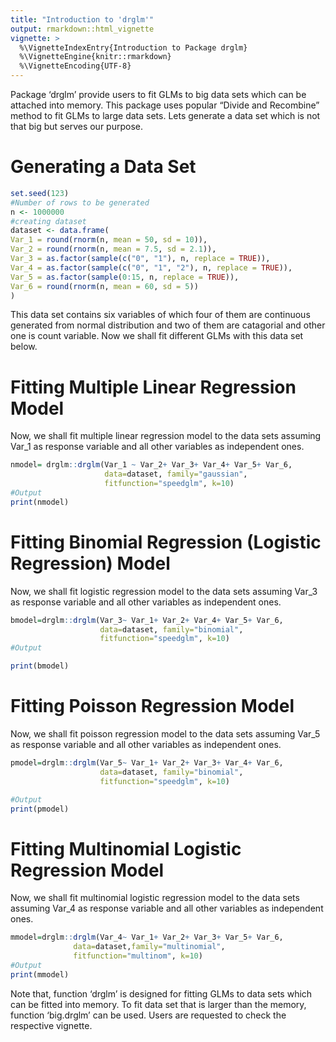 ```yaml
---
title: "Introduction to 'drglm'"
output: rmarkdown::html_vignette
vignette: >
  %\VignetteIndexEntry{Introduction to Package drglm}
  %\VignetteEngine{knitr::rmarkdown}
  %\VignetteEncoding{UTF-8}
---
```

Package 'drglm' provide users to fit GLMs to big data sets which can be attached into memory. This package uses popular "Divide and Recombine" method to fit GLMs to large data sets. 
Lets generate a data set which is not that big but serves our purpose. 

# Generating a Data Set

```r
set.seed(123)
#Number of rows to be generated
n <- 1000000
#creating dataset
dataset <- data.frame( 
Var_1 = round(rnorm(n, mean = 50, sd = 10)), 
Var_2 = round(rnorm(n, mean = 7.5, sd = 2.1)), 
Var_3 = as.factor(sample(c("0", "1"), n, replace = TRUE)), 
Var_4 = as.factor(sample(c("0", "1", "2"), n, replace = TRUE)), 
Var_5 = as.factor(sample(0:15, n, replace = TRUE)), 
Var_6 = round(rnorm(n, mean = 60, sd = 5))
)

```
This data set contains six variables of which four of them are continuous generated from normal distribution and two of them are catagorial and other one is count variable. Now we shall fit different GLMs with this data set below. 

# Fitting Multiple Linear Regression Model

Now, we shall fit multiple linear regression model to the data sets assuming Var_1 as response variable and all other variables as independent ones. 

```r

nmodel= drglm::drglm(Var_1 ~ Var_2+ Var_3+ Var_4+ Var_5+ Var_6,  
                     data=dataset, family="gaussian", 
                     fitfunction="speedglm", k=10)
#Output
print(nmodel)
```

# Fitting Binomial Regression (Logistic Regression) Model

Now, we shall fit logistic regression model to the data sets assuming Var_3 as response variable and all other variables as independent ones. 

```r

bmodel=drglm::drglm(Var_3~ Var_1+ Var_2+ Var_4+ Var_5+ Var_6, 
                    data=dataset, family="binomial",
                    fitfunction="speedglm", k=10)
#Output

print(bmodel)
```

# Fitting Poisson Regression Model

Now, we shall fit poisson regression model to the data sets assuming Var_5 as response variable and all other variables as independent ones. 

```r

pmodel=drglm::drglm(Var_5~ Var_1+ Var_2+ Var_3+ Var_4+ Var_6, 
                    data=dataset, family="binomial", 
                    fitfunction="speedglm", k=10)

#Output
print(pmodel)
```
# Fitting Multinomial Logistic Regression Model

Now, we shall fit multinomial logistic regression model to the data sets assuming Var_4 as response variable and all other variables as independent ones. 

```r

mmodel=drglm::drglm(Var_4~ Var_1+ Var_2+ Var_3+ Var_5+ Var_6, 
              data=dataset,family="multinomial",
              fitfunction="multinom", k=10)
#Output
print(mmodel)
```

Note that, function 'drglm' is designed for fitting GLMs to data sets which can be fitted into memory. To fit data set that is larger than the memory, function 'big.drglm' can be used. Users are requested to check the respective vignette. 
